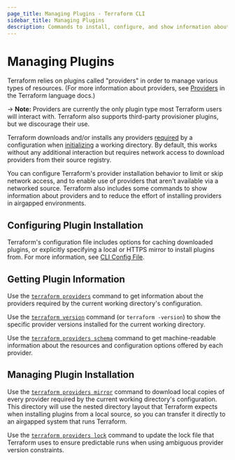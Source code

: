 ```yaml
---
page_title: Managing Plugins - Terraform CLI
sidebar_title: Managing Plugins
description: Commands to install, configure, and show information about providers. Also commands to reduce install effort in air-gapped environments.
---
```


# Managing Plugins

Terraform relies on plugins called "providers" in order to manage various types
of resources. (For more information about providers, see
[Providers](/language/providers) in the Terraform
language docs.)

-> **Note:** Providers are currently the only plugin type most Terraform users
will interact with. Terraform also supports third-party provisioner plugins, but
we discourage their use.

Terraform downloads and/or installs any providers
[required](/language/providers/requirements) by a configuration
when [initializing](/cli/init) a working directory. By default,
this works without any additional interaction but requires network access to
download providers from their source registry.

You can configure Terraform's provider installation behavior to limit or skip
network access, and to enable use of providers that aren't available via a
networked source. Terraform also includes some commands to show information
about providers and to reduce the effort of installing providers in airgapped
environments.

## Configuring Plugin Installation

Terraform's configuration file includes options for caching downloaded plugins,
or explicitly specifying a local or HTTPS mirror to install plugins from. For
more information, see [CLI Config File](/cli/config/config-file).

## Getting Plugin Information

Use the [`terraform providers`](/cli/commands/providers) command to get information
about the providers required by the current working directory's configuration.

Use the [`terraform version`](/cli/commands/version) command (or
`terraform -version`) to show the specific provider versions installed for the
current working directory.

Use the [`terraform providers schema`](/cli/commands/providers/schema) command to
get machine-readable information about the resources and configuration options
offered by each provider.

## Managing Plugin Installation

Use the [`terraform providers mirror`](/cli/commands/providers/mirror) command to
download local copies of every provider required by the current working
directory's configuration. This directory will use the nested directory layout
that Terraform expects when installing plugins from a local source, so you can
transfer it directly to an airgapped system that runs Terraform.

Use the [`terraform providers lock`](/cli/commands/providers/lock) command
to update the lock file that Terraform uses to ensure predictable runs when
using ambiguous provider version constraints.
